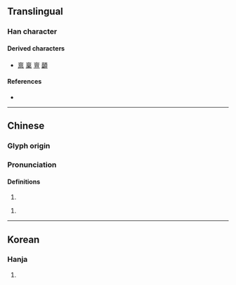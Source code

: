 {{character info}}
==Translingual==

===Han character===
{{Han char|rn=8|rad=亠|as=06|sn=8|four=|canj=YWR|ids=⿱[[亠]][[回]]}}

====Derived characters====
* [[禀]] [[稟]] [[亶]] [[顲]]

====References====
* {{Han ref|kx=0089.010|hdz=10284.070|uh=342D|ud=13357}}

----

==Chinese==
{{zh-forms}}

===Glyph origin===
{{Han etym}}

===Pronunciation===
{{zh-pron
|m=lǐn
|mc=y
|cat=n
}}

====Definitions====
{{zh-hanzi}}

# {{zh-original|廩|[[granary]]}}

# {{rfdef|zh|亠06}}

----

==Korean==

===Hanja===
{{ko-hanja|곳집|름||늠}}

# {{rfdef|ko|sort=亠06}}